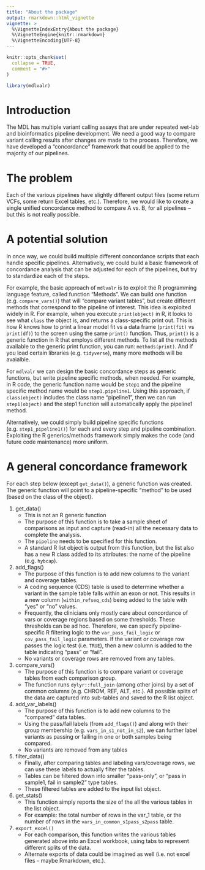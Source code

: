 ```yaml
---
title: "About the package"
output: rmarkdown::html_vignette
vignette: >
  %\VignetteIndexEntry{About the package}
  %\VignetteEngine{knitr::rmarkdown}
  %\VignetteEncoding{UTF-8}
---
```


```r
knitr::opts_chunk$set(
  collapse = TRUE,
  comment = "#>"
)
```

```r
library(mdlvalr)
```





# Introduction

The MDL has multiple variant calling assays that are under repeated wet-lab and bioinformatics pipeline development. We need a good way to compare variant calling results after changes are made to the process. Therefore, we have developed a "concordance" framework that could be applied to the majority of our pipelines. 

# The problem

Each of the various pipelines have slightly different output files (some return VCFs, some return Excel tables, etc.). Therefore, we would like to create a single unified concordance method to compare A vs. B, for all pipelines -- but this is not really possible. 

# A potential solution

In once way, we could build multiple different concordance scripts that each handle specific pipelines. Alternatively, we could build a basic framework of concordance analysis that can be adjusted for each of the pipelines, but try to standardize each of the steps. 

For example, the basic approach of `mdlvalr` is to exploit the R programming language feature, called function "Methods". We can build one function (e.g. `compare_vars()`) that will "compare variant tables", but create different methods that correspond to the pipeline of interest. This idea is exploited widely in R. For example, when you execute `print(object)` in R, it looks to see what `class` the object is, and returns a class-specific print out. This is how R knows how to print a linear model fit vs a data frame (`print(fit)` vs `print(df)`) to the screen using the same `print()` function. Thus, `print()` is a generic function in R that employs different methods. To list all the methods available to the generic print function, you can run: `methods(print)`. And if you load certain libraries (e.g. `tidyverse`), many more methods will be avaialble. 

For `mdlvalr` we can design the basic concordance steps as generic functions, but write pipeline specific methods, when needed. For example, in R code, the generic function name would be `step1` and the pipeline specific method name would be `step1.pipeline1`. Using this approach, if `class(object)` includes the class name "pipeline1", then we can run `step1(object)` and the step1 function will automatically apply the pipeline1 method. 

Alternatively, we could simply build pipeline specific functions (e.g. `step1_pipeline1()`) for each and every step and pipeline combination. Exploiting the R generics/methods framework simply makes the code (and future code maintenance) more uniform.

# A general concordance framework

For each step below (except `get_data()`), a generic function was created. The generic function will point to a pipeline-specific "method" to be used (based on the class of the object). 


1. get_data()
    * This is not an R generic function
    * The purpose of this function is to take a sample sheet of comparisons as input and capture (read-in) all the necessary data to complete the analysis.
    * The `pipeline` needs to be specified for this function.
    * A standard R list object is output from this function, but the list also has a new R class added to its attributes: the name of the pipeline (e.g. `hybcap`).
1. add_flags()
    * The purpose of this function is to add new columns to the variant and coverage tables.
    * A coding sequence (CDS) table is used to determine whether a variant in the sample table falls within an exon or not. This results in a new column (`within_refseq_cds`) being added to the table with "yes" or "no" values.
    * Frequently, the clinicians only mostly care about concordance of vars or coverage regions based on some thresholds. These thresholds can be ad hoc. Therefore, we can specify pipeline-specific R filtering logic to the `var_pass_fail_logic` or `cov_pass_fail_logic` parameters. If the variant or coverage row passes the logic test (i.e. `TRUE`), then a new column is added to the table indicating "pass" or "fail".
    * No variants or coverage rows are removed from any tables.
1. compare_vars()
    * The purpose of this function is to compare variant or coverage tables from each comparison group.
    * The function runs `dylyr::full_join` (among other joins) by a set of common columns (e.g. CHROM, REF, ALT, etc.). All possible splits of the data are captured into sub-tables and saved to the R list object.
1. add_var_labels()
    * The purpose of this function is to add new columns to the "compared" data tables.
    * Using the pass/fail labels (from `add_flags()`) and along with their group membership (e.g. `vars_in_s1_not_in_s2`), we can further label variants as passing or failing in one or both samples being compared.
    * No variants are removed from any tables
1. filter_data()
    * Finally, after comparing tables and labeling vars/coverage rows, we can use these labels to actually filter the tables.
    * Tables can be filtered down into smaller "pass-only", or "pass in sample1, fail in sample2" type tables. 
    * These filtered tables are added to the input list object.
1. get_stats()
    * This function simply reports the size of the all the various tables in the list object. 
    * For example: the total number of rows in the var_1 table, or the number of rows in the `vars_in_common_s1pass_s2pass` table.
1. `export_excel()`
    * For each comparison, this function writes the various tables generated above into an Excel workbook, using tabs to represent different splits of the data.
    * Alternate exports of data could be imagined as well (i.e. not excel files -- maybe Rmarkdown, etc.).
